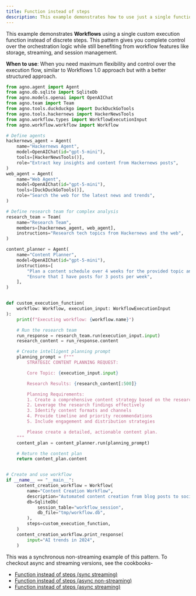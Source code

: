 ```yaml
---
title: Function instead of steps
description: This example demonstrates how to use just a single function instead of steps in a workflow.
---
```


This example demonstrates **Workflows** using a single custom execution function instead of 
discrete steps. This pattern gives you complete control over the orchestration logic while still 
benefiting from workflow features like storage, streaming, and session management.

**When to use**: When you need maximum flexibility and control over the execution flow, similar 
to Workflows 1.0 approach but with a better structured approach.


```python function_instead_of_steps.py
from agno.agent import Agent
from agno.db.sqlite import SqliteDb
from agno.models.openai import OpenAIChat
from agno.team import Team
from agno.tools.duckduckgo import DuckDuckGoTools
from agno.tools.hackernews import HackerNewsTools
from agno.workflow.types import WorkflowExecutionInput
from agno.workflow.workflow import Workflow

# Define agents
hackernews_agent = Agent(
    name="Hackernews Agent",
    model=OpenAIChat(id="gpt-5-mini"),
    tools=[HackerNewsTools()],
    role="Extract key insights and content from Hackernews posts",
)
web_agent = Agent(
    name="Web Agent",
    model=OpenAIChat(id="gpt-5-mini"),
    tools=[DuckDuckGoTools()],
    role="Search the web for the latest news and trends",
)

# Define research team for complex analysis
research_team = Team(
    name="Research Team",
    members=[hackernews_agent, web_agent],
    instructions="Research tech topics from Hackernews and the web",
)

content_planner = Agent(
    name="Content Planner",
    model=OpenAIChat(id="gpt-5-mini"),
    instructions=[
        "Plan a content schedule over 4 weeks for the provided topic and research content",
        "Ensure that I have posts for 3 posts per week",
    ],
)


def custom_execution_function(
    workflow: Workflow, execution_input: WorkflowExecutionInput
):
    print(f"Executing workflow: {workflow.name}")

    # Run the research team
    run_response = research_team.run(execution_input.input)
    research_content = run_response.content

    # Create intelligent planning prompt
    planning_prompt = f"""
        STRATEGIC CONTENT PLANNING REQUEST:

        Core Topic: {execution_input.input}

        Research Results: {research_content[:500]}

        Planning Requirements:
        1. Create a comprehensive content strategy based on the research
        2. Leverage the research findings effectively
        3. Identify content formats and channels
        4. Provide timeline and priority recommendations
        5. Include engagement and distribution strategies

        Please create a detailed, actionable content plan.
    """
    content_plan = content_planner.run(planning_prompt)

    # Return the content plan
    return content_plan.content


# Create and use workflow
if __name__ == "__main__":
    content_creation_workflow = Workflow(
        name="Content Creation Workflow",
        description="Automated content creation from blog posts to social media",
        db=SqliteDb(
            session_table="workflow_session",
            db_file="tmp/workflow.db",
        ),
        steps=custom_execution_function,
    )
    content_creation_workflow.print_response(
        input="AI trends in 2024",
    )
```

This was a synchronous non-streaming example of this pattern. To checkout async and streaming versions, see the cookbooks-
- [Function instead of steps (sync streaming)](https://github.com/agno-agi/agno/tree/main/cookbook/workflows/01_basic_workflows/03_function_instead_of_steps/sync/function_instead_of_steps_stream.py)
- [Function instead of steps (async non-streaming)](https://github.com/agno-agi/agno/tree/main/cookbook/workflows/01_basic_workflows/03_function_instead_of_steps/async/function_instead_of_steps.py)
- [Function instead of steps (async streaming)](https://github.com/agno-agi/agno/tree/main/cookbook/workflows/01_basic_workflows/03_function_instead_of_steps/async/function_instead_of_steps_stream.py)